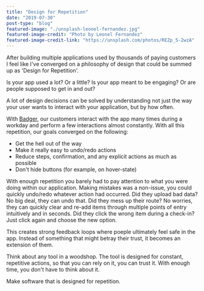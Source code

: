 ```yaml
---
title: "Design for Repetition"
date: "2019-07-30"
post-type: "blog"
featured-image: "./unsplash-leonel-fernandez.jpg"
featured-image-credit: "Photo by Leonel Fernandez"
featured-image-credit-link: "https://unsplash.com/photos/REZp_5-2wzA"
---
```


After building multiple applications used by thousands of paying customers I feel like I've converged on a philosophy of design that could be summed up as 'Design for Repetition'.

Is your app used a lot? Or a little? Is your app meant to be engaging? Or are people supposed to get in and out?

A lot of design decisions can be solved by understanding not just the way your user wants to interact with your application, but by how often.

With [Badger](https://www.badgermapping.com/), our customers interact with the app many times during a workday and perform a few interactions almost constantly. With all this repetition, our goals converged on the following:
- Get the hell out of the way
- Make it really easy to undo/redo actions
- Reduce steps, confirmation, and any explicit actions as much as possible
- Don't hide buttons (for example, on hover-state)

With enough repetition you barely had to pay attention to what you were doing within our application. Making mistakes was a non-issue, you could quickly undo/redo whatever action had occurred. Did they upload bad data? No big deal, they can undo that. Did they mess up their route? No worries, they can quickly clear and re-add items through multiple points of entry intuitively and in seconds. Did they click the wrong item during a check-in? Just click again and choose the new option.

This creates strong feedback loops where poeple ultimately feel safe in the app. Instead of something that might betray their trust, it becomes an extension of them.

Think about any tool in a woodshop. The tool is designed for constant, repetitive actions, so that you can rely on it, you can trust it. With enough time, you don't have to think about it.

Make software that is designed for repetition. 